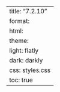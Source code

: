 ---
title: "7.2.10"
format:
    html:
        theme:
            light: flatly
            dark: darkly
        css: styles.css
        toc: true
---